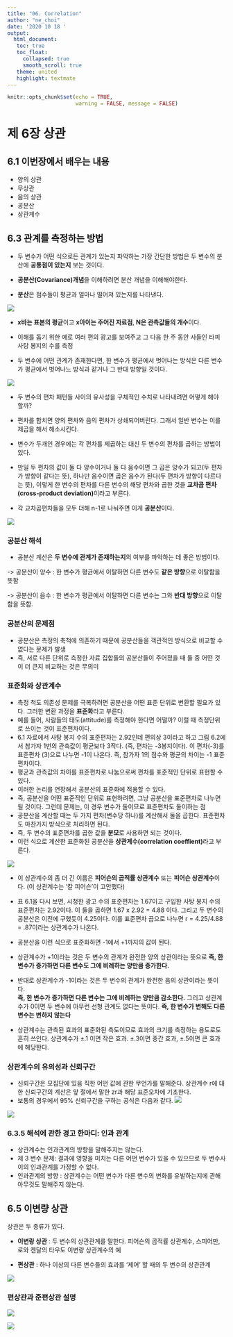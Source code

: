 ```yaml
---
title: "06. Correlation"
author: "ne_choi"
date: '2020 10 18 '
output:
  html_document:
   toc: true
   toc_float:
     collapsed: true
     smooth_scroll: true
   theme: united
   highlight: textmate
---
```


```r
knitr::opts_chunk$set(echo = TRUE,
                      warning = FALSE, message = FALSE)
```

# 제 6장 상관

## 6.1 이번장에서 배우는 내용
- 양의 상관 
- 무상관 
- 음의 상관
- 공분산
- 상관계수

## 6.3 관계를 측정하는 방법

- 두 변수가 어떤 식으로든 관계가 있는지 파악하는 가장 간단한 방법은 두 변수의 분산에 **공통점이 있는지** 보는 것이다. 

- **공분산(Covariance)개념**을 이해하려면 분산 개념을 이해해야한다. 
- **분산**은 점수들이 평균과 얼마나 떨어져 있는지를 나타낸다. 

![](img/6-1.png)
  
- **x바는 표본의 평균**이고 **x아이는 주어진 자료점**, **N은 관측값들의 개수**이다.  

- 이해를 돕기 위한 예로 여러 편의 광고를 보여주고 그 다음 한 주 동안 사들인 타피 사탕 봉지의 수를 측정    

- 두 변수에 어떤 관계가 존재한다면, 한 변수가 평균에서 벗어나는 방식은 다른 변수가 평균에서 벗어나느 방식과 같거나 그 반대 방향일 것이다. 

![](img/6-2.png)
  
  
- 두 변수의 편차 패턴들 사이의 유사성을 구체적인 수치로 나타내려면 어떻게 해야 할까?   

- 편차를 합치면 양의 편차와 음의 편차가 상쇄되어버린다. 그래서 일반 변수는 이를 제곱을 해서 해소시킨다.   

- 변수가 두개인 경우에는 각 편차를 제곱하는 대신 두 변수의 편차를 곱하는 방법이 있다.  

- 만일 두 편차의 값이 둘 다 양수이거나 둘 다 음수이면 그 곱은 양수가 되고(두 편차가 방향이 같다는 뜻), 하나만 음수이면 곱은 음수가 된다(두 편차가 방향이 다르다는 뜻), 이렇게 한 변수의 편차를 다른 변수의 해당 편차와 곱한 것을 **교차곱 편차(cross-product deviation)**이라고 부른다.   

- 각 교차곱편차들을 모두 더해 n-1로 나눠주면 이게 **공분산**이다.   


![](img/6-2-1.png)

### 공분산 해석  

- 공분산 계산은 **두 변수에 관계가 존재하는지**의 여부를 파악하는 데 좋은 방법이다.   

-> 공분산이 양수 : 한 변수가 평균에서 이탈하면 다른 변수도 **같은 방향**으로 이탈함을 뜻함  

-> 공분산이 음수 : 한 변수가 평균에서 이탈하면 다른 변수는 그와 **반대 방향**으로 이탈함을 뜻함. 

### 공분산의 문제점  

- 공분산은 측정의 축척에 의존하기 때문에 공분산들을 객관적인 방식으로 비교할 수 없다는 문제가 발생
- 즉, 서로 다른 단위로 측정한 자료 집합들의 공분산들이 주어졌을 때 둘 중 어떤 것이 더 큰지 비교하는 것은 무의미


### 표준화와 상관계수 

- 측정 척도 의존성 문제를 극복하려면 공분산을 어떤 표준 단위로 변환할 필요가 있다. 그러한 변환 과정을 **표준화**라고 부른다. 
- 예를 들어, 사람들의 태도(attitude)를 측정해야 한다면 어떨까? 이럴 때 측정단위로 쓰이는 것이 표준편차이다. 
- 6.1 자료에서 사탕 봉지 수의 표준편차는 2.92인데 편의상 3이라고 하고 그림 6.2에서 참가자 1번의 관측값이 평균보다 3작다. (즉, 편차는 -3봉지이다). 이 편차(-3)를 표준편차 (3)으로 나누면 -1이 나온다. 즉, 참가자 1의 점수와 평균의 차이는 -1 표준편차이다.  
- 평균과 관측값의 차이를 표준편차로 나눔으로써 편차를 표준적인 단위로 표현할 수 있다.  
- 이러한 논리를 연장해서 공분산의 표준화에 적용할 수 있다.  
- 즉, 공분산을 어떤 표준적인 단위로 표현하려면, 그냥 공분산을 표준편차로 나누면 될 것이다. 그런데 문제는, 이 경우 변수가 둘이므로 표준편차도 둘이하는 점  
- 공분산을 계산할 때는 두 가지 편차(변수당 하나)를 계산해서 둘을 곱한다. 표준편차도 마찬가지 방식으로 처리하면 된다.  
- 즉, 두 변수의 표준편차를 곱한 값을 **분모**로 사용하면 되는 것이다.  
-  이런 식으로 계산한 표준화된 공분산을 **상관계수(correlation coeffient)**라고 부른다. 

![](img/6-3.png)

- 이 상관계수의 좀 더 긴 이름은 **피어슨의 곱적률 상관계수** 또는 **피어슨 상관계수**이다. (이 상관계수는 '칼 피어슨'이 고안했다)    

- 표 6.1을 다시 보면, 시청한 광고 수의 표준편차는 1.67이고 구입한 사탕 봉지 수의 표준편차는 2.92이다. 이 둘을 곱하면 1.67 x 2.92 = 4.88 이다. 그리고 두 변수의 공분산은 이전에 구했듯이 4.25이다. 이를 표준편차 곱으로 나누면 r = 4.25/4.88 = .87이라는 상관계수가 나온다.    

- 공분산을 이런 식으로 표준화하면 -1에서 +1까지의 값이 된다.    

- 상관계수가 +1이라는 것은 두 변수의 관계가 완전한 양의 상관이라는 뜻으로 **즉, 한 변수가 증가하면 다른 변수도 그에 비례하는 양만큼 증가한다.**    

- 반대로 상관계수가 -1이라는 것은 두 변수의 관계가 완전한 음의 상관이라는 뜻이다.  
**즉, 한 변수가 증가하면 다른 변수는 그에 비례하는 양만큼 감소한다.** 그리고 상관계수가 0이면 두 변수에 아무런 선형 관계도 없다는 뜻이다. **즉, 한 변수가 변해도 다른 변수는 변하지 않는다**    

- 상관계수는 관측된 효과의 표준화된 측도이므로 효과의 크기를 측정하는 용도로도 흔히 쓰인다. 상관계수가 ±.1 이면 작은 효과. ±.3이면 중간 효과, ±.5이면 큰 효과에 해당한다.   


### 상관계수의 유의성과 신뢰구간  
- 신뢰구간은 모집단에 있음 직한 어떤 값에 관한 무언가를 말해준다. 상관계수 r에 대한 신뢰구간의 계산은 앞 절에서 말한 zr과 해당 표준오차에 기초한다.  
- 보통의 경우에서 95% 신뢰구간을 구하는 공식은 다음과 같다. 
![](img/신뢰구간.png)

![](img/핵심정리.png)



### 6.3.5 해석에 관한 경고 한마디: 인과 관계  

- 상관계수는 인과관계의 방향을 말해주지는 않는다.
- 제 3 변수 문제: 결과에 영향을 미치는 다른 어떤 변수가 있을 수 있으므로 두 변수사이의 인과관계를 가정할 수 없다.  
- 인과관계의 방향 : 상관계수는 어떤 변수가 다른 변수의 변화를 유발하는지에 관해 아무것도 말해주지 않는다. 

## 6.5 이변량 상관

상관은 두 종류가 있다.

- **이변랑 상관** : 두 변수의 상관관계를 말한다. 피어슨의 곱적률 상관계수, 스피어만, 로와 켄달의 타우도 이변량 상관계수의 예  

- **편상관** : 하나 이상의 다른 변수들의 효과를 '제어' 할 때의 두 변수의 상관관계

![](img/상관계수.png)
  
  
### 편상관과 준편상관 설명    


![](img/편상관.png)  

![](img/준편상관.png)